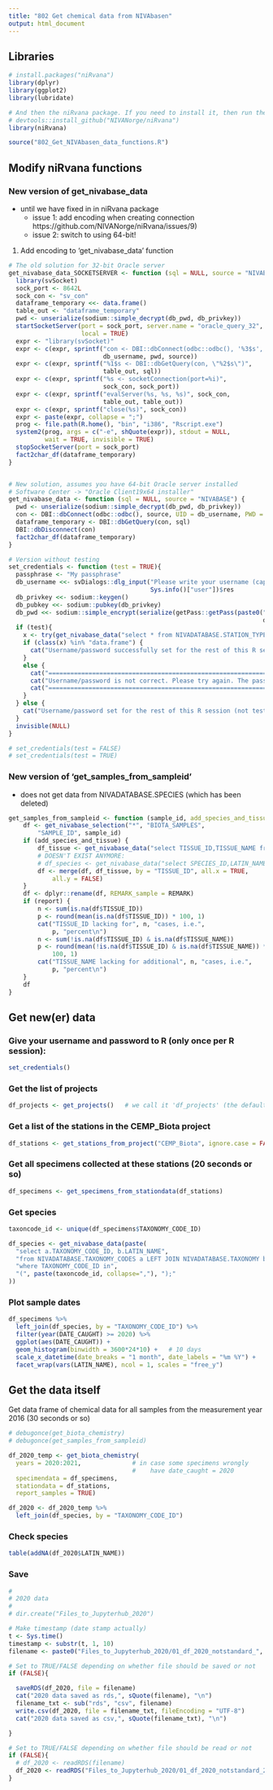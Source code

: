 ```yaml
---
title: "802 Get chemical data from NIVAbasen"
output: html_document
---
```


## Libraries
```r
# install.packages("niRvana")
library(dplyr)
library(ggplot2)
library(lubridate)

# And then the niRvana package. If you need to install it, then run thee next line also:
# devtools::install_github("NIVANorge/niRvana")
library(niRvana)

source("802_Get_NIVAbasen_data_functions.R")

```


## Modify niRvana functions  

### New version of get_nivabase_data   
- until we have fixed in in niRvana package   
    - issue 1: add encoding when creating connection https://github.com/NIVANorge/niRvana/issues/9)   
    - issue 2: switch to using 64-bit!

1) Add encoding to 'get_nivabase_data' function    
```r

# The old solution for 32-bit Oracle server
get_nivabase_data_SOCKETSERVER <- function (sql = NULL, source = "NIVABASE") {
  library(svSocket)
  sock_port <- 8642L
  sock_con <- "sv_con"
  dataframe_temporary <<- data.frame()
  table_out <- "dataframe_temporary"
  pwd <- unserialize(sodium::simple_decrypt(db_pwd, db_privkey))
  startSocketServer(port = sock_port, server.name = "oracle_query_32", 
                    local = TRUE)
  expr <- "library(svSocket)"
  expr <- c(expr, sprintf("con <- DBI::dbConnect(odbc::odbc(), '%3$s', UID='%1$s', PWD='%2$s', encoding = 'ISO-8859-1')", 
                          db_username, pwd, source))
  expr <- c(expr, sprintf("%1$s <- DBI::dbGetQuery(con, \"%2$s\")", 
                          table_out, sql))
  expr <- c(expr, sprintf("%s <- socketConnection(port=%i)", 
                          sock_con, sock_port))
  expr <- c(expr, sprintf("evalServer(%s, %s, %s)", sock_con, 
                          table_out, table_out))
  expr <- c(expr, sprintf("close(%s)", sock_con))
  expr <- paste(expr, collapse = ";")
  prog <- file.path(R.home(), "bin", "i386", "Rscript.exe")
  system2(prog, args = c("-e", shQuote(expr)), stdout = NULL, 
          wait = TRUE, invisible = TRUE)
  stopSocketServer(port = sock_port)
  fact2char_df(dataframe_temporary)
}


# New solution, assumes you have 64-bit Oracle server installed  
# Software Center -> "Oracle Client19x64 installer"   
get_nivabase_data <- function (sql = NULL, source = "NIVABASE") {
  pwd <- unserialize(sodium::simple_decrypt(db_pwd, db_privkey))
  con <- DBI::dbConnect(odbc::odbc(), source, UID = db_username, PWD = pwd, encoding = 'ISO-8859-1')   
  dataframe_temporary <- DBI::dbGetQuery(con, sql)
  DBI::dbDisconnect(con)
  fact2char_df(dataframe_temporary)
}

```

```r

# Version without testing
set_credentials <- function (test = TRUE){
  passphrase <- "My passphrase"
  db_username <<- svDialogs::dlg_input("Please write your username (capital letters)", 
                                       Sys.info()["user"])$res
  db_privkey <<- sodium::keygen()
  db_pubkey <<- sodium::pubkey(db_privkey)
  db_pwd <<- sodium::simple_encrypt(serialize(getPass::getPass(paste0("Please write the password for user ", 
                                                                      db_username, ": ")), NULL), db_pubkey)
  if (test){
    x <- try(get_nivabase_data("select * from NIVADATABASE.STATION_TYPES where rownum = 1"))
    if (class(x) %in% "data.frame") {
      cat("Username/password successfully set for the rest of this R session\n")
    }
    else {
      cat("====================================================================================================\n")
      cat("Username/password is not correct. Please try again. The password may differ from your NIVA password\n")
      cat("====================================================================================================\n")
    }
  } else {
    cat("Username/password set for the rest of this R session (not tested)\n")
  }
  invisible(NULL)
}

# set_credentials(test = FALSE)
# set_credentials(test = TRUE)


```
### New version of 'get_samples_from_sampleid'  
- does not get data from NIVADATABASE.SPECIES (which has been deleted)  
```r

get_samples_from_sampleid <- function (sample_id, add_species_and_tissue = TRUE, report = FALSE) {
    df <- get_nivabase_selection("*", "BIOTA_SAMPLES", 
        "SAMPLE_ID", sample_id)
    if (add_species_and_tissue) {
        df_tissue <- get_nivabase_data("select TISSUE_ID,TISSUE_NAME from NIVADATABASE.BIOTA_TISSUE_TYPES")
        # DOESN'T EXIST ANYMORE:
        # df_species <- get_nivabase_data("select SPECIES_ID,LATIN_NAME from NIVADATABASE.SPECIES")
        df <- merge(df, df_tissue, by = "TISSUE_ID", all.x = TRUE, 
            all.y = FALSE)
    }
    df <- dplyr::rename(df, REMARK_sample = REMARK)
    if (report) {
        n <- sum(is.na(df$TISSUE_ID))
        p <- round(mean(is.na(df$TISSUE_ID)) * 100, 1)
        cat("TISSUE_ID lacking for", n, "cases, i.e.", 
            p, "percent\n")
        n <- sum(!is.na(df$TISSUE_ID) & is.na(df$TISSUE_NAME))
        p <- round(mean(!is.na(df$TISSUE_ID) & is.na(df$TISSUE_NAME)) * 
            100, 1)
        cat("TISSUE_NAME lacking for additional", n, "cases, i.e.", 
            p, "percent\n")
    }
    df
}

```

## Get new(er) data

### Give your username and password to R (only once per R session):
```r
set_credentials()
```

### Get the list of projects
```r
df_projects <- get_projects()   # we call it 'df_projects' (the default name used by 'get_stations_from_project')
```

### Get a list of the stations in the CEMP_Biota project
```r
df_stations <- get_stations_from_project("CEMP_Biota", ignore.case = FALSE)
```

### Get all specimens collected at these stations (20 seconds or so)
```r
df_specimens <- get_specimens_from_stationdata(df_stations)
```

### Get species  
```r

taxoncode_id <- unique(df_specimens$TAXONOMY_CODE_ID)

df_species <- get_nivabase_data(paste(
  "select a.TAXONOMY_CODE_ID, b.LATIN_NAME",
  "from NIVADATABASE.TAXONOMY_CODES a LEFT JOIN NIVADATABASE.TAXONOMY b ON a.NIVA_TAXON_ID = b.NIVA_TAXON_ID",
  "where TAXONOMY_CODE_ID in",
  "(", paste(taxoncode_id, collapse=","), ");"
))


```

### Plot sample dates   
```r

df_specimens %>%
  left_join(df_species, by = "TAXONOMY_CODE_ID") %>%
  filter(year(DATE_CAUGHT) >= 2020) %>%
  ggplot(aes(DATE_CAUGHT)) +
  geom_histogram(binwidth = 3600*24*10) +   # 10 days
  scale_x_datetime(date_breaks = "1 month", date_labels = "%m %Y") +
  facet_wrap(vars(LATIN_NAME), ncol = 1, scales = "free_y")

```



## Get the data itself  
Get data frame of chemical data for all samples from the measurement year 2016 (30 seconds or so)
```r

# debugonce(get_biota_chemistry)
# debugonce(get_samples_from_sampleid)

df_2020_temp <- get_biota_chemistry(
  years = 2020:2021,              # in case some specimens wrongly  
                                  #    have date_caught = 2020
  specimendata = df_specimens, 
  stationdata = df_stations,
  report_samples = TRUE)

df_2020 <- df_2020_temp %>%
  left_join(df_species, by = "TAXONOMY_CODE_ID")

```

### Check species  
```r

table(addNA(df_2020$LATIN_NAME))

```


### Save 
```r
#
# 2020 data
#
# dir.create("Files_to_Jupyterhub_2020")

# Make timestamp (date stamp actually)
t <- Sys.time()
timestamp <- substr(t, 1, 10)
filename <- paste0("Files_to_Jupyterhub_2020/01_df_2020_notstandard_", timestamp, ".rds")

# Set to TRUE/FALSE depending on whether file should be saved or not  
if (FALSE){

  saveRDS(df_2020, file = filename)
  cat("2020 data saved as rds,", sQuote(filename), "\n")
  filename_txt <- sub("rds", "csv", filename)
  write.csv(df_2020, file = filename_txt, fileEncoding = "UTF-8")
  cat("2020 data saved as csv,", sQuote(filename_txt), "\n")

}

# Set to TRUE/FALSE depending on whether file should be read or not  
if (FALSE){
  # df_2020 <- readRDS(filename)
  df_2020 <- readRDS("Files_to_Jupyterhub_2020/01_df_2020_notstandard_2021-09-30.rds")
}

```


